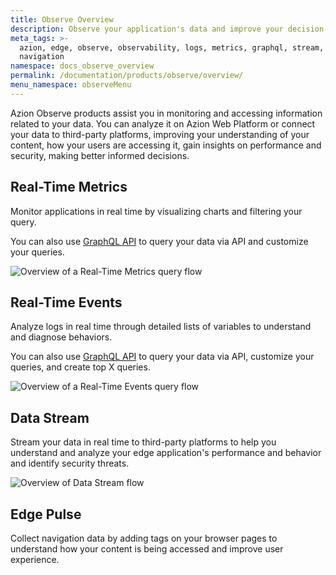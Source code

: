 ```yaml
---
title: Observe Overview
description: Observe your application's data and improve your decision-making process.
meta_tags: >-
  azion, edge, observe, observability, logs, metrics, graphql, stream,
  navigation
namespace: docs_observe_overview
permalink: /documentation/products/observe/overview/
menu_namespace: observeMenu
---
```



Azion Observe products assist you in monitoring and accessing information related to your data. You can analyze it on Azion Web Platform or connect your data to third-party platforms, improving your understanding of your content, how your users are accessing it, gain insights on performance and security, making better informed decisions.

## Real-Time Metrics

Monitor applications in real time by visualizing charts and filtering your query.

You can also use [GraphQL API](/en/documentation/devtools/graphql-api/overview/) to query your data via API and customize your queries.

![Overview of a Real-Time Metrics query flow](/assets/docs/images/uploads/real-time-metrics-overview.png)

<LinkButton link="/en/documentation/products/observe/monitor-applications/" label="go to monitor applications" severity="secondary" target="_blank" />

## Real-Time Events

Analyze logs in real time through detailed lists of variables to understand and diagnose behaviors.

You can also use [GraphQL API](/en/documentation/devtools/graphql-api/overview/) to query your data via API, customize your queries, and create top X queries.

![Overview of a Real-Time Events query flow](/assets//docs/images/uploads/real-time-events-overview.png)

<LinkButton link="/en/documentation/products/observe/analyze-logs/" label="go to analyze logs" severity="secondary" target="_blank" />

## Data Stream

Stream your data in real time to third-party platforms to help you understand and analyze your edge application's performance and behavior and identify security threats.

![Overview of Data Stream flow](/assets/docs/images/uploads/data-stream-overview.png)

<LinkButton link="/en/documentation/products/observe/stream-data/" label="go to stream data" severity="secondary" target="_blank" />

## Edge Pulse

Collect navigation data by adding tags on your browser pages to understand how your content is being accessed and improve user experience.

<LinkButton link="/en/documentation/products/guides/observe/analyze-navigation-data/" label="go collect navigation data" severity="secondary" target="_blank" /><br />

